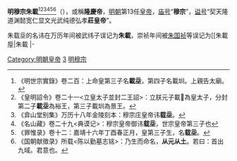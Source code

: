 {{CJK-New-Char|214DD}}
{{中国宗室信息框
|名稱=明穆宗
|畫像=[[File:MingMuzong1.jpg|center]]
|說明=国立故宫博物院藏穆宗莊皇帝御容
|年号=[[隆庆_(明朝)|隆庆]]
|在位=1567年1月23日－1572年7月5日（{{age in years and days|1567|1|23|1572|7|5|age=no}}）
|世系=[[明朝君主列表|明朝第13任皇帝]]
|前任=[[明世宗|明世宗]]嘉靖帝
|继任=[[明神宗|明神宗]]万历帝
|世系1=[[明朝藩王列表#明世宗|裕王]]
|在位1=1539年3月－1567年1月23日
|前任1=無（[[明世宗|明世宗]]始封）
|继任1=無（繼承大統）
|姓名=朱载坖
|出生日期={{birth date|1537|03|04}}<br>[[嘉靖|嘉靖]]十六年正月二十三日
|出生地=北京[[紫禁城|紫禁城]]
|逝世日期={{death date and age|1572|07|05|1537|03|04}}<br>[[隆庆_(明朝)|隆庆]]六年五月二十六日
|逝世地=北京[[紫禁城|紫禁城]]
|廟號=[[穆宗|穆宗]]
|諡號=契天隆道渊懿宽仁显文光武纯德弘孝'''莊皇帝'''
|陵墓=[[明昭陵|昭陵]]
|父=世宗肃皇帝[[朱厚熜|朱厚熜]]
|母=[[孝恪皇后|孝恪皇后]]杜氏
|皇后=[[孝懿庄皇后|孝懿庄皇后]]李氏<br>[[孝安皇后|孝安皇后]]陈氏
|配偶=[[孝定皇太后|孝定皇后]]李氏
|兄弟=兄：庄敬太子[[朱载𡓝|朱载𡓝]]<br>弟：景恭王[[朱载圳|朱载圳]]
|子嗣=子共4人<br>女共7人
}}

'''明穆宗朱載{{ruby|坖|-{zh-tw:ㄐㄧˋ;zh-cn:jì}-}}'''<ref>《明世宗實錄》卷二百：上命皇第三子名'''載坖'''，第四子名載圳。上親告太廟。</ref><ref>《皇明詔令》卷二十一<立皇太子並封二王詔>：立朕元子載𡓝為皇太子，分封第二子'''載坖'''為裕王，第三子載圳為景王。</ref><ref>《弇山堂别集》万历十八年金陵刻本：穆宗庄皇帝讳'''载坖'''。</ref><ref>《名山藏》卷二十九<典谟记>：穆宗皇帝御讳'''载坖'''，世宗皇帝第三子也</ref><ref>《罪惟录》卷十二：嘉靖十六年丁酉春正月，皇第三子生，名'''载坖'''。</ref><ref>《国朝献徵录》所载<陈以勤墓志铭>：乃生而命名，'''从元从土'''。若曰：首出九域。君意也。</ref>（{{bd|1537年|3月4日|1572年|7月5日|catIdx=Z朱}}），或稱'''隆慶帝'''，[[明朝|明朝]]第13任[[皇帝|皇帝]]，[[庙号|庙号]]“'''穆宗'''”，[[谥号|谥号]]“契天隆道渊懿宽仁显文光武纯德弘孝'''莊皇帝'''”。

朱载坖的名讳在万历年间被武纬子误记为'''朱載{{ruby|塈|-{zh-tw:ㄐㄧˋ;zh-cn:jì}-}}'''，崇祯年间被[[朱国祯|朱国祯]]等误记为[[朱載垕|朱載{{ruby]]，导致清代文献、越南文献、朝鲜文献对穆宗名讳记载的混乱。

== 生平经历 ==
=== 早年 ===
[[File:明穆宗画像.jpg|thumb]]
明穆宗是[[明世宗|明世宗]]第三子，[[嘉靖|嘉靖]]十六年（1537）生，母亲是[[孝恪皇后|康妃杜氏]]。嘉靖十八年（1539）二月，明世宗册立次子[[朱载𡓝|朱载𡓝]]为太子、三子朱载坖为'''裕王'''、四子[[朱载圳|朱载圳]]为景王。嘉靖二十八年（1549）三月，太子朱载𡓝[[死亡|薨逝]]，裕王朱载坖以次序当为太子，但明世宗迟迟未予册立。时景王朱载圳年少，服色与裕王朱载坖无别，引起朝野议论。嘉靖四十年（1561）二月，明世宗命景王朱载圳出居封国，以杜绝其觊觎之心和朝野议论。嘉靖四十四年（1565）正月，景王朱载圳薨，明世宗对[[明朝首辅列表|内阁首辅]][[建极殿大学士|建极殿大学士]][[徐阶|徐阶]]说：“此子素谋夺嫡，今死矣。”

=== 登基 ===
{{main|隆慶新政|隆庆开关}}
嘉靖四十五年十二月（公元1567年1月），明世宗驾崩，裕王朱载坖即位，改元[[隆庆_(明朝)|隆庆]]，是为明穆宗。明穆宗立即纠正其父的弊政，之前以言获罪的诸臣全部召用，已死之臣抚恤并录用其后，[[方士|方士]]交付有司论罪，以前的[[道教|道教]]仪式全部停止，免除次年一半田赋及嘉靖四十三年以前的所有欠赋；又停止明世宗为博孝名强行施行的[[朱祐杬|明睿宗]]（即明世宗本生父兴献王）[[明堂|明堂]]配享之礼（即秋季祭天，要以在位皇帝之父合祭，为此导致明太宗庙号被改为[[明成祖|明成祖]]）。

=== 解決北虏南倭 ===
隆庆帝重用[[徐阶|徐阶]]、[[李春芳|李春芳]]、[[高拱|高拱]]等内阁辅臣，致力于解决困扰朝局多年的“[[北虏南倭|北虏南倭]]”问题，隆庆元年(1567年)，采纳内阁大学士高拱、张居正的建议，与蒙古[[俺答|俺答]]议和，結束與蒙古長達二百年的戰爭，並有[[俺答封贡|俺答封贡]]。同年宣布废除[[海禁|海禁]]，允许民间私人远贩东西二洋，史称[[隆庆开关|隆庆开关]]。[[隆庆新政|隆庆新政]]是明穆宗统治时期所出现的承平时期。

明穆宗力行节俭，信用内阁辅臣，并不加以掣肘，但也不能制止内阁辅臣之间的倾轧，这也与其本人仁厚而平庸的性格有关，即位后，首先宣告天下，将废除[[明世宗|明世宗]]时期的所有弊政，一时间朝廷内外都希望新君能有所作为。但是，革弊施新取得实效没多久，他開始宠信太监[[膝祥|膝祥]]等人，挥霍无度，纵情声色，荒废朝政。即位后不久，很快就将权力交给了以[[高拱|高拱]]为首的内阁，以后只召见过两次阁臣，而他自己就在后宫享乐，广修宫苑，犬马歌舞。

坊间传闻明穆宗特别好色，整天在后宫里忙来忙去，被人比做[[后宫|后宫]]中辛勤的[[蜜蜂|蜜蜂]]。他長期服用[[春药|春药]]，每天要数名美女陪伴。宫中的用品，小到茶杯，大到龙床，全部都有男欢女爱的雕刻和彩绘。<ref>[[许之衡|许之衡]]《饮流斋说瓷》写道：“厌胜瓷品颇为猥亵，明穆宗好内，故隆庆杯碗始有之。”[[阮葵生|阮葵生]]《茶馀客话》: “鏡殿青春秘戲多。玉肌柑照影相摩。六郞酣戰明空笑。對對鴛鴦浴錦波。元人馮海粟題特工。近日推大同馬相舜。字聖治。太倉王式。字無倪。歙縣羅龍。字錫三。其他粗翻不足觀。楊鉞銅屛。高宗鏡殿。皆宋人春宵秘戏图蓝本也。明隆庆御窑磁器，亦多绘此式。当时唐寅、仇英画手特工。”《萬曆野獲編》卷二六《瓷器》條云:“幼時曾于二三豪貴家見隆慶窯酒杯茗碗，俱給男女私褻之狀。”</ref>对此，很多大臣都曾上书进谏，竭力劝阻，但他总是很温和地说：“国事有先生我就放心了，家事就不劳先生费心了”。

=== 去世 ===
[[file:Zhaoling_mausoleum_after_snow.jpg|thumb]]
由于明穆宗贪于女色，纵情声色，加上长期服食春药，他的身体每况日下，难以支撑，<ref>隆庆二年的正月二十九日，吏科给事中[[石星|石星]]上书六事：“陛下清心寡欲，渐不如初。今为鳌山之乐，必纵欲，必耽声色。皓齿娥眉，伐性之斧；甘脆肥脓，腐肠之药。倘不亟戒，万一起居失调，悔将奚及！”（谈迁：《国榷》卷65，第4078页。）</ref>[[萬曆野獲編|萬曆野獲編]]称其“阳物昼夜不仆，遂不能视朝”。<ref>沈德符：《万历野获编》中册，第547页。</ref>

隆庆六年（1572年）闰三月，宫中传出了明穆宗病危的消息。在休养了两个月之后，他又上朝视事，却又突然头晕目眩，支持不住而回宫。他自知病情不轻，急召[[高拱|高拱]]、[[张居正|张居正]]及[[高仪|高仪]]三人接受顾命，吩咐由太子继位，后崩于[[乾清宮|乾清宮]]，被谥为'''庄皇帝'''，庙号'''穆宗'''，葬于[[北京市|北京]][[昌平区|昌平]]'''[[明昭陵|明昭陵]]'''。

==== 遗言 ====
{{cquote|朕嗣祖宗大統，今方六年，偶得此疾，遽不能起，有負先皇付託。東宮幼小，朕今付之卿等，三臣宜協心輔佐，遵守祖制，保固皇圖，卿等功在社稷，萬世不泯。 }}

==== 遺詔 ====
{{cquote|朕以涼德纘奉丕圖，君主萬方，於茲六載，夙夜兢兢圖惟化理，惟恐有辜先帝付託，乃今遘疾彌篤，殆不能興。夫生之有死，如晝之有夜，自古聖賢，其孰能免？惟是維體得人，神器有主，朕即棄世，亦復何憾？皇太子聦明仁孝，令德天成，宜嗣皇帝位。其恪守祖宗成憲，講學親賢，節用愛人，以綿宗社無疆之祚，內外文武群臣，協心輔佐，共保靈長。斯朕志畢矣。其喪禮悉遵先帝遺制，以日易月，二十七日釋服，毋禁音樂、嫁娶，宗室親王，藩屏是寄，不可輙離本國。各處鎮守巡撫、總兵等官及都布按三司官員，嚴固封疆，安撫軍民，不許擅離職守，聞喪之日，正於本處朝夕哭臨三日，進香遣官代行。廣東、廣西、四川、雲南、貴州及各布政司七品以下衙門，俱免進香，詔諭中外，咸使聞之。}}

== 历史评价 ==
#《[[明实录|明穆宗实录]]》：“上即位，承之以宽厚，躬修玄默，不降阶序而运天下，务在属任大臣，引大体，不烦苛，无为自化，好静自正，故六年之间，海内翕然，称太平天子云。”
#《[[明史|明史]]》：“穆宗在位六载，端拱寡营，躬行俭约，尚食岁省巨万。许俺答封贡，减赋息民，边陲宁谧。继体守文，可称令主矣。第柄臣相轧，门户渐开，而帝未能振肃乾纲，矫除积习，盖亦宽恕有余，而刚明不足者欤！”
#《[[国榷|国榷]]》：“迹帝之终始，宽大如仁庙，而精勤不若也。安豫如宪朝，而控纵不若也”
#《[[名山藏|名山藏]]》：“上端凝靜密，不殺自威，不察自智，優崇輔弼，假借臣僚用能守祖宗之法以致中國乂寧，外夷向風之盛，蓋清靜合軌漢帝寬仁，比跡宋宗矣。上在潛邸時，食驢腸而甘，及即位間問左右，左右請詔光祿，上不忍曰「若爾，則光祿日宰一驢矣。」歲時游吳行幸，諸供膳光祿先期請上旨為豐約，上常裁取最約者焉。”
== 任用官员 ==
=== 首辅 ===
#[[徐階|徐階]]
#[[李春芳|李春芳]]
#[[高拱|高拱]]
=== 权宦 ===
#[[陈洪_(明朝)|陈洪]]：[[尚駟監|御马监]]掌印太监，后为[[司礼监|司礼监]]掌印太监。
#[[孟冲|孟冲]]：[[尚膳監|尚膳监]]掌印太监，后为司礼监掌印太监。
#[[馮保|馮保]]：司礼监秉笔太监，提督东厂兼掌御马监事。

== 家庭成员 ==
{{Ahnentafel top|先祖}}<center>
{{ahnentafel-compact5
|boxstyle_1=background-color: #ff8000;
|boxstyle_2=background-color: #ff6700;
|boxstyle_3=background-color: #ff4e00;
|boxstyle_4=background-color: #ff3500;
|boxstyle_5=background-color: #ff1c00;
|1='''穆宗莊皇帝朱载坖'''
|2='''父：'''世宗肃皇帝[[朱厚熜|朱厚熜]]
|3='''母：'''（追尊）[[孝恪皇后|孝恪皇后]]杜氏
|4='''祖父：'''（追尊）睿宗献皇帝[[朱祐杬|朱祐杬]]
|5='''祖母：'''（追尊）[[慈孝献皇后|慈孝献皇后]]蒋氏
|6='''外祖父：'''（追封）庆都伯[[杜林_(明朝)|杜林]]
|7='''外祖母：'''（追封）庆都伯夫人
|8='''曾祖父：'''宪宗纯皇帝[[朱见深|朱见深]]
|9='''曾祖母：'''（追尊）[[孝惠皇后_(明朝)|孝惠皇后]]邵氏
|10='''外曾祖父：'''（追封）玉田伯[[蔣斅|蔣斅]]
|11='''外曾祖母：'''玉田伯夫人
|12=
|13=
|14=
|15=
|16='''高祖父：'''英宗睿皇帝[[朱祁镇|朱祁镇]]
|17='''高祖母：'''[[孝肃皇后|孝肃皇后]]周氏
|18='''外高祖父：'''[[邵林|邵林]]
|19='''外高祖母：'''杨氏
|20='''外高祖父：'''[[蒋兴|蒋兴]]
|21=
|22=
|23=
|24=
|25=
|26=
|27=
|28=
|29=
|30=
|31=
}}</center>
{{ahnentafel bottom}}
=== 后妃 ===
#[[孝懿莊皇后|孝懿莊皇后]]李氏：[[嘉靖|嘉靖]]三十二年二月（1553年），封为裕王妃。 生宪怀太子， 靖悼王， [[蓬萊公主|蓬莱公主]]。 嘉靖三十七年（1558）四月卒。明穆宗即位，追谥“孝懿皇后”；[[明神宗|明神宗]]即位，加谥“孝懿贞惠顺哲恭仁俪天襄圣莊皇后”。
#[[孝安皇后|孝安皇后]]陈氏：明世宗嘉靖三十七年（1558）九月选为裕王继妃，明穆宗隆庆元年（1567）册为皇后。明神宗即位，尊为“仁圣皇太后”，万历二十四年（1596）七月崩，谥“孝安贞懿恭纯温惠佐天弘圣皇后”。
#[[孝定皇太后|贵妃李氏]]：明穆宗隆庆元年（1567）封贵妃。明神宗即位，尊为“慈圣皇太后”，万历四十二年（1614）二月崩，谥“孝定贞纯钦仁端肃弼天祚圣皇太后”。
#[[秦淑妃_(明穆宗)|秦淑妃]]，[[棲霞公主|棲霞公主]]母。
#[[王荣妃_(明穆宗)|王榮妃]]
#[[李德妃|李德妃]]
#[[劉莊妃|劉莊妃]]
#[[董端妃|董端妃]]
#[[馬惠妃|馬惠妃]]
#[[趙和妃|趙和妃]]
#[[楊安妃_(明穆宗)|楊安妃]]
#[[韓容妃|韓容妃]]
#[[莊敬妃|莊敬妃]]
#[[李恭妃|李恭妃]]
#[[于懿妃|于懿妃]] 同于謙姓
#[[葉奇妃|葉奇妃]]
#[[江賢妃|江賢妃]]
#[[吳恭妃|吳恭妃]]
#[[齊敬妃|齊敬妃]]
#[[許英妃|許英妃]]
#[[錢安妃|錢安妃]]

=== 子女 ===
==== 子 ====
#宪怀太子[[朱翊釴|朱翊釴]]（1555－1559，5岁）：母裕王妃李氏，早殇，赠裕世子。明穆宗隆庆元年（1567），追封谥“宪怀太子”。
#靖悼王[[朱翊鈴_(明靖王)|朱翊铃]]：母继妃陈氏，未满周岁殇，赠蓝田王。明穆宗隆庆元年（1567），追封谥“靖悼王”。
#明神宗[[明神宗|朱翊鈞]]（1563－1620，58岁）：母李贵妃，明穆宗隆庆二年（1568）册为太子。
#潞简王[[朱翊镠|朱翊镠]]（1568－1614，47岁）：母李贵妃，明穆宗隆庆六年（1572）封“潞王”，明神宗万历四十二年（1614）薨，谥“简”。

==== 女 ====
#[[蓬萊公主|蓬萊公主]]：早薨，明穆宗隆庆元年（1567）追封。
# [[太和公主_(明穆宗)|太和公主]]：早薨，明穆宗隆庆元年（1567）追封。
#[[朱堯娥|寿阳公主]]：朱堯娥<ref name="c">《國榷》卷首之一 元潢</ref>明神宗万历九年（1581），下嫁[[侯拱辰|侯拱辰]]。
# [[永寧公主_(明穆宗)|永宁公主]]：朱堯媖<ref name="c" />：明神宗万历十年（1582），下嫁[[梁邦瑞|梁邦瑞]]。
# [[瑞安公主|瑞安公主]]：朱堯媛<ref name="c" />：明神宗万历十三年（1585）下嫁[[万炜|万炜]]。
# [[延庆公主_(明穆宗)|延庆公主]]：朱堯姬<ref name="c" />：明神宗万历十五年（1587）下嫁[[王昺|王昺]]。
# [[棲霞公主|棲霞公主]]：朱堯㜢<ref name="c" />，母[[秦淑妃_(明穆宗)|秦淑妃]]，明穆宗隆庆六年（1572）九月早薨<ref>《[[明史|明史]]》無載，見《栖霞公主圹志》、《宛署杂记》、《[[明实录|明神宗实录]]》。</ref>。

== 艺术形象 ==
* 1986年中国大陆电视连续剧《[[海瑞传奇|海瑞传奇]]》[[刘崇德|刘崇德]]饰演明穆宗。
* 1999年中国大陆电视连续剧《[[海瑞斗严嵩|海瑞斗严嵩]]》 。
* 2006年中国大陆电视连续剧《[[大明王朝1566|大明王朝1566]]》[[郭广平|郭广平]]饰演明穆宗。
* 2009年中国大陆电视连续剧《[[大明医圣李时珍|大明医圣李时珍]]》[[马敬涵|马敬涵]]饰演明穆宗。
* 2010年电视剧《[[万历首辅张居正|万历首辅张居正]]》[[巫刚|巫刚]]饰演明穆宗。

==参考文献==
<references />

{{-}}
{{start box}}
{{s-hou|[[明朝|明朝]]|1537年|3月4日|1572年|5月26日}}
{{s-reg}}
{{s-before|父亲[[明世宗|明世宗]]朱厚熜|rows=2}}
{{s-title|[[中国皇帝|中国皇帝]]}}
{{s-after|三子[[明神宗|明神宗]]朱翊钧|rows=2}}
{{s-title|[[明朝君主列表|明朝皇帝]]|1567年－1572年}}
|-
{{s-off|[[明朝藩王列表|大明封国国王]]}}
{{s-new|reason=[[明世宗|明世宗]]始封}}
{{s-ttl|title=[[明朝藩王列表|明裕国亲王]]|years=1539年－1567年}}
{{s-none|封国撤除|承继大统}}
{{end box}}


{{明朝皇帝}}
{{明朝皇陵}}

{{Authority control}}
[[Category:明朝皇帝|Category:明朝皇帝]]
[[Category:明世宗皇子|3]]
[[Category:明穆宗|]]